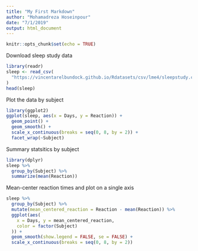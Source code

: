 ```yaml
---
title: "My First Markdown"
author: "Mohamadreza Hoseinpour"
date: "7/1/2019"
output: html_document
---
```


```r
knitr::opts_chunk$set(echo = TRUE)
```

Download sleep study data
```r
library(readr)
sleep <- read_csv(
  "https://vincentarelbundock.github.io/Rdatasets/csv/lme4/sleepstudy.csv"
)
head(sleep)
```

Plot the data by subject
```r
library(ggplot2)
ggplot(sleep, aes(x = Days, y = Reaction)) +
  geom_point() +
  geom_smooth() +
  scale_x_continuous(breaks = seq(0, 8, by = 2)) +
  facet_wrap(~Subject)
```

Summary statsitics by subject

```r
library(dplyr)
sleep %>%
  group_by(Subject) %>%
  summarize(mean(Reaction))
```

Mean-center reaction times and plot on a single axis

```r
sleep %>%
  group_by(Subject) %>%
  mutate(mean_centered_reaction = Reaction - mean(Reaction)) %>%
  ggplot(aes(
    x = Days, y = mean_centered_reaction,
    color = factor(Subject)
  )) +
  geom_smooth(show.legend = FALSE, se = FALSE) +
  scale_x_continuous(breaks = seq(0, 8, by = 2))
``` 
